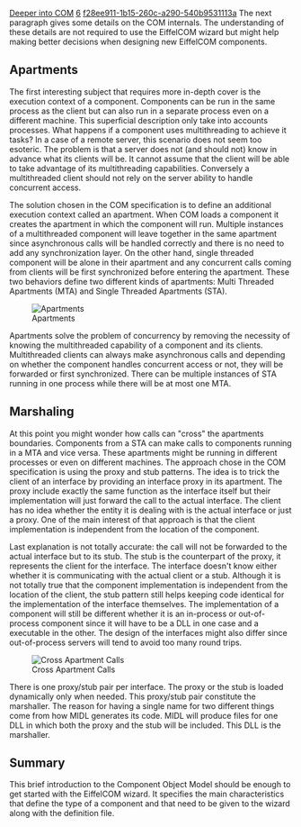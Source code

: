 [[Property:title|Deeper into COM]]
[[Property:weight|6]]
[[Property:uuid|f28ee911-1b15-260c-a290-540b9531113a]]
The next paragraph gives some details on the COM internals. The understanding of these details are not required to use the EiffelCOM wizard but might help making better decisions when designing new EiffelCOM components. 

==Apartments==
The first interesting subject that requires more in-depth cover is the execution context of a component. Components can be run in the same process as the client but can also run in a separate process even on a different machine. 
This superficial description only take into accounts processes. What happens if a component uses multithreading to achieve it tasks? In a case of a remote server, this scenario does not seem too esoteric. The problem is that a server does not (and should not) know in advance what its clients will be. It cannot assume that the client will be able to take advantage of its multithreading capabilities. Conversely a multithreaded client should not rely on the server ability to handle concurrent access. 

The solution chosen in the COM specification is to define an additional execution context called an apartment. When COM loads a component it creates the apartment in which the component will run. Multiple instances of a multithreaded component will leave together in the same apartment since asynchronous calls will be handled correctly and there is no need to add any synchronization layer. On the other hand, single threaded component will be alone in their apartment and any concurrent calls coming from clients will be first synchronized before entering the apartment. These two behaviors define two different kinds of apartments: Multi Threaded Apartments (MTA) and Single Threaded Apartments (STA). 
<div>  [[Image:com-2|Apartments]]  </div>Apartments solve the problem of concurrency by removing the necessity of knowing the multithreaded capability of a component and its clients. Multithreaded clients can always make asynchronous calls and depending on whether the component handles concurrent access or not, they will be forwarded or first synchronized. There can be multiple instances of STA running in one process while there will be at most one MTA. <span id="marshalling"></span> 
==Marshaling==
At this point you might wonder how calls can "cross" the apartments boundaries. Components from a STA can make calls to components running in a MTA and vice versa. These apartments might be running in different processes or even on different machines. The approach chose in the COM specification is using the proxy and stub patterns. 
The idea is to trick the client of an interface by providing an interface proxy in its apartment. The proxy include exactly the same function as the interface itself but their implementation will just forward the call to the actual interface. The client has no idea whether the entity it is dealing with is the actual interface or just a proxy. One of the main interest of that approach is that the client implementation is independent from the location of the component. 

Last explanation is not totally accurate: the call will not be forwarded to the actual interface but to its stub. The stub is the counterpart of the proxy, it represents the client for the interface. The interface doesn't know either whether it is communicating with the actual client or a stub. Although it is not totally true that the component implementation is independent from the location of the client, the stub pattern still helps keeping code identical for the implementation of the interface themselves. The implementation of a component will still be different whether it is an in-process or out-of-process component since it will have to be a DLL in one case and a executable in the other. The design of the interfaces might also differ since out-of-process servers will tend to avoid too many round trips. 
<div>  [[Image:com-3|Cross Apartment Calls]]  </div>There is one proxy/stub pair per interface. The proxy or the stub is loaded dynamically only when needed. This proxy/stub pair constitute the marshaller. The reason for having a single name for two different things come from how MIDL generates its code. MIDL will produce files for one DLL in which both the proxy and the stub will be included. This DLL is the marshaller. <div> 
==Summary==
This brief introduction to the Component Object Model should be enough to get started with the EiffelCOM wizard. It specifies the main characteristics that define the type of a component and that need to be given to the wizard along with the definition file. </div>
{{seealso|
[[EiffelCOM Wizard|EiffelCOM wizard]]  <br/>
[[EiffelCOM Library| EiffelCOM library]]  <br/>
[[Generalities| Generalities]]  <br/>
[[Deeper into COM| Deeper into COM]]  <br/>
[[COM Interfaces| COM Interfaces]]  <br/>
[[Coclass| Coclasses]]  <br/>
[[The Component Location| Component Location]]  <br/>
[[Access Type| Access Type]]  }}




